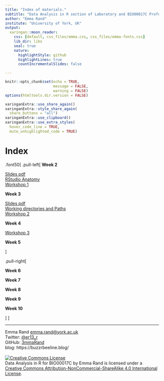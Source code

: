```yaml
---
title: "Index of materials."
subtitle: "Data Analysis in R section of Laboratory and BIO00017C Professional Skills for Bioscientists"
author: "Emma Rand"
institute: "University of York, UK"
output:
  xaringan::moon_reader:
    css: [default, css_files/emma.css, css_files/emma-fonts.css]
    lib_dir: libs
    seal: true
    nature:
      highlightStyle: github
      highlightLines: true
      countIncrementalSlides: false

---
```

```r
knitr::opts_chunk$set(echo = TRUE, 
                      message = FALSE,	
                      warning = FALSE)
options(htmltools.dir.version = FALSE)
```

```r
xaringanExtra::use_share_again()
xaringanExtra::style_share_again(
  share_buttons = "all")
xaringanExtra::use_clipboard()
xaringanExtra::use_extra_styles(
  hover_code_line = TRUE,         
  mute_unhighlighted_code = TRUE)
```

# Index

.font50[
.pull-left[
**Week 2**

[Slides pdf](slides/01-Introduction-to-module.pdf)  
[RStudio Anatomy](x-slides/rstudio-anatomy.html)  
[Workshop 1](workshops/01IntroductionToModuleAndRStudio.html) 

**Week 3**

[Slides pdf](slides/02-logic-data-types-importing.pdf)  
[Working directories and Paths](x-slides/working_dir_and_paths.html)  
[Workshop 2](workshops/02TestingDataTypesReadingInData.html) 

**Week 4**

[Workshop 3](workshops/03NormalDistributionCalculatingProbabilitiesAndCI.html) 

**Week 5**

]

.pull-right[

**Week 6**


**Week 7**


**Week 8**

**Week 9**

**Week 10**

]
]

---


Emma Rand [emma.rand@york.ac.uk](mailto:emma.rand@york.ac.uk)  
Twitter: [@er13_r](https://twitter.com/er13_r)  
GitHub: [3mmaRand](https://github.com/3mmaRand)  
blog: https://buzzrbeeline.blog/  
<br>
<a rel="license" href="http://creativecommons.org/licenses/by-nc-sa/4.0/"><img alt="Creative Commons License" style="border-width:0" src="https://i.creativecommons.org/l/by-nc-sa/4.0/88x31.png" /></a><br /><span xmlns:dct="http://purl.org/dc/terms/" property="dct:title">Data Analysis in R for BIO00017C</span> by <span xmlns:cc="http://creativecommons.org/ns#" property="cc:attributionName">Emma Rand</span> is licensed under a <a rel="license" href="http://creativecommons.org/licenses/by-nc-sa/4.0/">Creative Commons Attribution-NonCommercial-ShareAlike 4.0 International License</a>.


